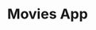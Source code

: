 ---
title: Movies App
description: A social movie app that allows users to search for movies, view movie details, and look at the cast & crew. 
featured: true
category: project
tags: ['next.js', 'movies', 'tmdb']
publishedAt: 2024-08-01
mainVideo: 'projects/movie-app/movie-app-main-video'
demo: 'http://social-movie-app.vercel.app/'
repo: 'https://github.com/joshwrn/movie-app'
---